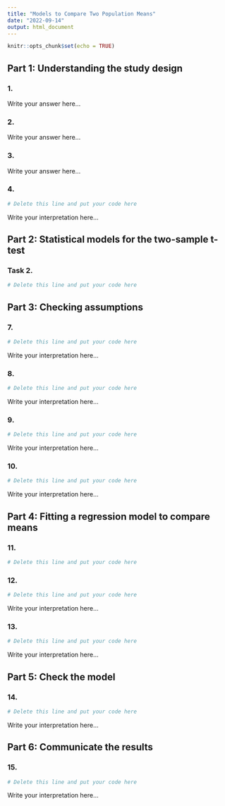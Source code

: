 ```yaml
---
title: "Models to Compare Two Population Means"
date: "2022-09-14"
output: html_document
---
```


```r
knitr::opts_chunk$set(echo = TRUE)

```


## Part 1: Understanding the study design


### 1.

Write your answer here...

### 2.

Write your answer here...

### 3.

Write your answer here...

### 4.

```r
# Delete this line and put your code here
```

Write your interpretation here...



## Part 2: Statistical models for the two-sample t-test

### Task 2. 

```r
# Delete this line and put your code here
```



## Part 3: Checking assumptions


### 7.

```r
# Delete this line and put your code here
```

Write your interpretation here...

### 8.

```r
# Delete this line and put your code here
```

Write your interpretation here...

### 9.

```r
# Delete this line and put your code here
```

Write your interpretation here...

### 10.

```r
# Delete this line and put your code here
```

Write your interpretation here...



## Part 4: Fitting a regression model to compare means



### 11.

```r
# Delete this line and put your code here
```


### 12.

```r
# Delete this line and put your code here
```

Write your interpretation here...

### 13.

```r
# Delete this line and put your code here
```

Write your interpretation here...



## Part 5: Check the model 


### 14.

```r
# Delete this line and put your code here
```

Write your interpretation here...




## Part 6: Communicate the results

### 15.

```r
# Delete this line and put your code here
```

Write your interpretation here...

